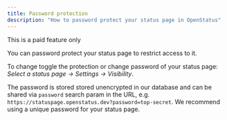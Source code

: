 ```yaml
---
title: Password protection
description: "How to password protect your status page in OpenStatus"
---
```



<Aside>This is a paid feature only</Aside>

You can password protect your status page to restrict access to it.

To change toggle the protection or change password of your status page: _Select a status page &rarr; Settings &rarr; Visibility_.

The password is stored stored unencrypted in our database and can be shared via `password` search param in the URL, e.g. `https://statuspage.openstatus.dev?password=top-secret`. We recommend using a unique password for your status page.

